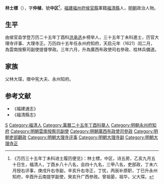 {{明清人物信息框
| 姓名 = 林士標
| 原名 =
| 圖片名稱= 
| 圖片大小 =
| 圖片說明 = 
| 最高職務 = 广西布政使司右参政
| 國家 = 大明 
| 爵位 =
| 籍貫 = 福建福州府福清縣
| 族裔 = 
| 旗籍 = 
| 字號 = 字仲植，號中区
| 諡號 =
| 出生日期 = 生年不詳
| 出生地點 = 
| 逝世日期 = 卒年不詳
| 逝世地點 = 
| 墓葬 =
| 配偶 = 
| 親屬 = 
| 出身 =
* 萬曆二十五年丁酉科举人
* 萬曆三十五年丁未科同進士出身
| 經歷 =
| 著作 =  
}}
'''林士標'''（{{bd|？||？|catIdx=}}），字'''仲植'''，號'''中区'''<ref>《万历三十五年丁未科进士履历便览》：林士標，中区，诗五房，乙亥九月五十日生，福清人，丁酉乡八十八名，会四十九名，三甲八名，吏部政，丁未六月授右评事，庚戌升右寺副，辛亥升右寺正，丁忧，丙辰补原职，丁巳升永州知府，辛酉升云南提学副使，癸亥升广西参政。曾祖晏，祖华，父大琛。</ref>，[[福建|福建]][[福州府|福州府]][[侯官縣|侯官縣]]軍籍[[福清縣|福清縣]]人，[[明朝|明朝]]政治人物。

== 生平 ==
由侯官县学登万历二十五年丁酉科[[洪承选|洪承选]]乡榜举人，三十五年丁未科進士，历官大理寺评事、大理寺正。万历四十五年任永州府知府，天启元年（1621）闰二月，為雲南按察司副使提督學政。三年六月，升為廣西布政使司右參政、桂林兵備道。

== 家族 ==
父林大琛，赠中宪大夫、永州知府。

==参考文献==
{{reflist}}
*《福建通志》
*《福清縣志》

{{start box}}
{{s-off}}
{{s-before|[[宋祖騰|宋祖騰]]}}
{{s-title|明朝永州府知府|1617年－1623年}}
{{s-after|[[蕭象烈|蕭象烈]]}}
{{end box}}

{{萬曆三十五年丁未科殿試金榜}}

{{Authority control}}

{{DEFAULTSORT:Lin林}}
[[Category:林姓|S]]
[[Category:福清人|Category:福清人]]
[[Category:萬曆二十五年丁酉科舉人|Category:萬曆二十五年丁酉科舉人]]
[[Category:明朝永州府知府|Category:明朝永州府知府]]
[[Category:明朝雲南按察司副使|Category:明朝雲南按察司副使]]
[[Category:明朝廣西布政使司參政|Category:明朝廣西布政使司參政]]
[[Category:明朝吏部觀政|Category:明朝吏部觀政]]
[[Category:明朝大理寺评事|Category:明朝大理寺评事]]
[[Category:明朝大理寺副|Category:明朝大理寺副]]
[[Category:明朝大理寺正|Category:明朝大理寺正]]